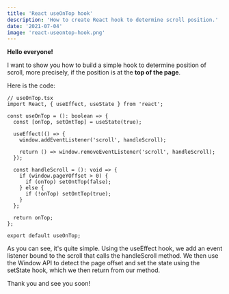 ```yaml
---
title: 'React useOnTop hook'
description: 'How to create React hook to determine scroll position.'
date: '2021-07-04'
image: 'react-useontop-hook.png'
---
```


**Hello everyone!**

I want to show you how to build a simple hook to determine position of scroll,
more precisely, if the position is at the **top of the page**.

Here is the code:

```tsx
// useOnTop.tsx
import React, { useEffect, useState } from 'react';

const useOnTop = (): boolean => {
  const [onTop, setOntTop] = useState(true);

  useEffect(() => {
    window.addEventListener('scroll', handleScroll);

    return () => window.removeEventListener('scroll', handleScroll);
  });

  const handleScroll = (): void => {
    if (window.pageYOffset > 0) {
      if (onTop) setOntTop(false);
    } else {
      if (!onTop) setOntTop(true);
    }
  };

  return onTop;
};

export default useOnTop;
```

As you can see, it's quite simple. Using the useEffect hook,
we add an event listener bound to the scroll that calls the handleScroll method.
We then use the Window API to detect the page offset and set the state using the setState hook,
which we then return from our method.

Thank you and see you soon!
